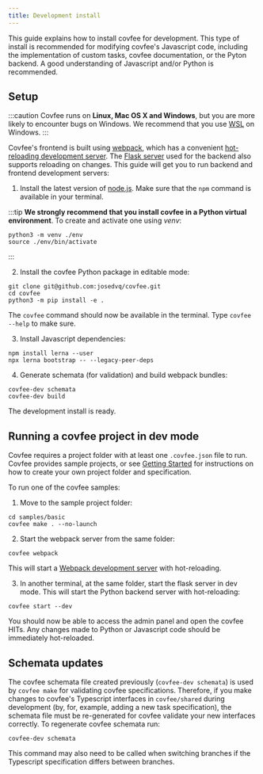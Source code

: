 ```yaml
---
title: Development install
---
```


This guide explains how to install covfee for development. This type of install is recommended for modifying covfee's Javascript code, including the implementation of custom tasks, covfee documentation, or the Pyton backend. A good understanding of Javascript and/or Python is recommended.

## Setup

:::caution
Covfee runs on **Linux, Mac OS X and Windows**, but you are more likely to encounter bugs on Windows. We recommend that you use [WSL](https://docs.microsoft.com/en-us/windows/wsl/install) on Windows.
:::

Covfee's frontend is built using [webpack](https://webpack.js.org/), which has a convenient [hot-reloading development server](https://webpack.js.org/guides/development/). The [Flask server](https://flask.palletsprojects.com/en/2.0.x/) used for the backend also supports reloading on changes. This guide will get you to run backend and frontend development servers:

1. Install the latest version of [node.js](https://nodejs.org/en/download/). Make sure that the `npm` command is available in your terminal.



:::tip
**We strongly recommend that you install covfee in a Python virtual environment**. To create and activate one using *venv*:
```
python3 -m venv ./env
source ./env/bin/activate
```

:::

2. Install the covfee Python package in editable mode:

```
git clone git@github.com:josedvq/covfee.git
cd covfee
python3 -m pip install -e .
```

The `covfee` command should now be available in the terminal. Type `covfee --help` to make sure.

3. Install Javascript dependencies:
```
npm install lerna --user
npx lerna bootstrap -- --legacy-peer-deps
```

4. Generate schemata (for validation) and build webpack bundles:

```
covfee-dev schemata
covfee-dev build
```

The development install is ready.

## Running a covfee project in dev mode

Covfee requires a project folder with at least one `.covfee.json` file to run. Covfee provides sample projects, or see [Getting Started](getting_started) for instructions on how to create your own project folder and specification.

To run one of the covfee samples:

1. Move to the sample project folder:

```
cd samples/basic
covfee make . --no-launch
```

2. Start the webpack server from the same folder:
```
covfee webpack
```
This will start a [Webpack development server](https://webpack.js.org/guides/development/) with hot-reloading.

3. In another terminal, at the same folder, start the flask server in dev mode. This will start the Python backend server with hot-reloading:
```
covfee start --dev
```

You should now be able to access the admin panel and open the covfee HITs. Any changes made to Python or Javascript code should be immediately hot-reloaded.

## Schemata updates

The covfee schemata file created previously (`covfee-dev schemata`) is used by `covfee make` for validating covfee specifications. Therefore, if you make changes to covfee's Typescript interfaces in `covfee/shared` during development (by, for, example, adding a new task specification), the schemata file must be re-generated for covfee validate your new interfaces correctly. To regenerate covfee schemata run:

```
covfee-dev schemata
```

This command may also need to be called when switching branches if the Typescript specification differs between branches.